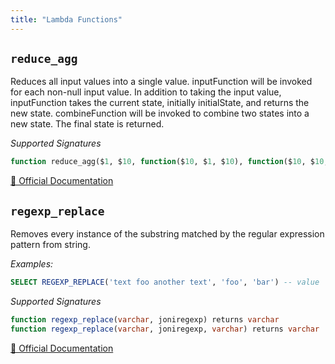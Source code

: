 ```yaml
---
title: "Lambda Functions"
---
```


## `reduce_agg`

Reduces all input values into a single value. inputFunction will be invoked for each non-null input value. In addition to taking the input value, inputFunction takes the current state, initially initialState, and returns the new state. combineFunction will be invoked to combine two states into a new state. The final state is returned.

*Supported Signatures*
```sql
function reduce_agg($1, $10, function($10, $1, $10), function($10, $10, $10)) returns $10
```
[🔗 Official Documentation](https://trino.io/docs/current/functions/aggregate.html#reduce_agg)

## `regexp_replace`

Removes every instance of the substring matched by the regular expression pattern from string.


*Examples:*
```sql examples.sql
SELECT REGEXP_REPLACE('text foo another text', 'foo', 'bar') -- value 'text bar another text'
```
*Supported Signatures*
```sql
function regexp_replace(varchar, joniregexp) returns varchar
function regexp_replace(varchar, joniregexp, varchar) returns varchar
```
[🔗 Official Documentation](https://trino.io/docs/current/functions/regexp.html#regexp_replace)


